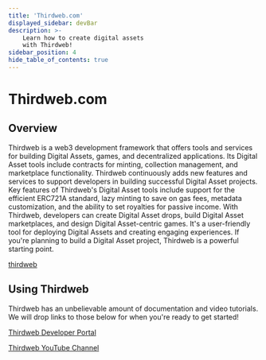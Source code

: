 ```yaml
---
title: 'Thirdweb.com'
displayed_sidebar: devBar
description: >-
    Learn how to create digital assets
    with Thirdweb!
sidebar_position: 4
hide_table_of_contents: true
---
```


# Thirdweb.com

## Overview

Thirdweb is a web3 development framework that offers tools and services for building Digital Assets, games, and decentralized applications. Its Digital Asset tools include contracts for minting, collection management, and marketplace functionality. 
Thirdweb continuously adds new features and services to support developers in building successful Digital Asset projects.
Key features of Thirdweb's Digital Asset tools include support for the efficient ERC721A standard, lazy minting to save on gas fees, metadata customization, and the ability to set royalties for passive income.
With Thirdweb, developers can create Digital Asset drops, build Digital Asset marketplaces, and design Digital Asset-centric games. It's a user-friendly tool for deploying Digital Assets and creating engaging experiences.
If you're planning to build a Digital Asset project, Thirdweb is a powerful starting point.

[thirdweb](https://thirdweb.com/)

## Using Thirdweb

Thirdweb has an unbelievable amount of documentation and video tutorials. We will drop links to those below for when you're ready to get started! 

[Thirdweb Developer Portal](https://portal.thirdweb.com/)

[Thirdweb YouTube Channel](https://www.youtube.com/@thirdweb_)